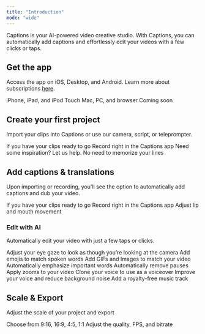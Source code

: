 ```yaml
---
title: "Introduction"
mode: "wide"
---
```


Captions is your AI-powered video creative studio. With Captions, you can automatically add captions and effortlessly edit your videos with a few clicks or taps.

## Get the app ##
Access the app on iOS, Desktop, and Android. Learn more about subscriptions [here](documentation/start-guide/subscriptions).

<CardGroup cols={3}>
  <Card title="iOS App" icon="mobile-notch" href="/documentation/start-guide/get-the-app/ios">
    iPhone, iPad, and iPod Touch
  </Card>
  <Card title="Desktop" icon="desktop" href="/documentation/start-guide/get-the-app/desktop">
    Mac, PC, and browser
  </Card>
  <Card title="Android" icon="android" href="/documentation/start-guide/get-the-app/android">
    Coming soon
  </Card>
</CardGroup>

## Create your first project ##
Import your clips into Captions or use our camera, script, or teleprompter.

<CardGroup cols={4}>
  <Card title="Import" icon="download" href="/documentation/start-guide/get-the-app/ios">
    If you have your clips ready to go
  </Card>
  <Card title="Camera" icon="camera" href="/documentation/start-guide/get-the-app/desktop">
    Record right in the Captions app
  </Card>
  <Card title="Script" icon="scroll" href="/documentation/start-guide/get-the-app/android">
    Need some inspiration? Let us help.
  </Card>
  <Card title="Teleprompter" icon="indent" href="/documentation/start-guide/get-the-app/android">
    No need to memorize your lines
  </Card>
</CardGroup>

## Add captions & translations ##
Upon importing or recording, you'll see the option to automatically add captions and dub your video.

<CardGroup cols={3}>
  <Card title="Captions" icon="closed-captioning" href="/documentation/captions/add-captions">
    If you have your clips ready to go
  </Card>
  <Card title="Dubbing" icon="language" href="/documentation/translation-and-dubbing/dubbing">
    Record right in the Captions app
  </Card>
  <Card title="Lipdub" icon="lips" href="/documentation/translation-and-dubbing/lipdub">
    Adjust lip and mouth movement
  </Card>
</CardGroup>

### **Edit with AI**
Automatically edit your video with just a few taps or clicks.

<CardGroup cols={3}>
  <Card title="Eye Contact" icon="eye" href="/documentation/visual-editing/eye-contact-ai">
    Adjust your eye gaze to look as though you’re looking at the camera
  </Card>
  <Card title="Emojis" icon="icons" href="/documentation/captions/word-effects#emojis">
    Add emojis to match spoken words
  </Card>
  <Card title="Media" icon="photo-film" href="/documentation/visual-editing/media">
    Add GIFs and Images to match your video
  </Card>
  <Card title="Emphasis" icon="sparkle" href="/documentation/captions/word-effects#emphasize">
    Automatically emphasize important words
  </Card>
  <Card title="Trim" icon="scissors" href="/documentation/timeline-editing/ai-trim">
    Automatically remove pauses
  </Card>
  <Card title="Zoom" icon="magnifying-glass" href="/documentation/visual-editing/zoom-ai">
    Apply zooms to your video
  </Card>
  <Card title="AI Voiceover" icon="circle-microphone-lines" href="/documentation/audio-editing/voiceover-ai">
    Clone your voice to use as a voiceover
  </Card>
  <Card title="Enhance Audio" icon="waveform-lines" href="/documentation/audio-editing/enhance">
    Improve your voice and reduce background noise
  </Card>
  <Card title="Music" icon="music" href="/documentation/audio-editing/music-ai">
    Add a royalty-free music track
  </Card>
</CardGroup>

## Scale & Export ##
Adjust the scale of your project and export

<CardGroup cols={2}>
  <Card title="Scale" icon="expand" href="/documentation/project-settings/export">
    Choose from 9:16, 16:9, 4:5, 1:1
  </Card>
  <Card title="Export" icon="arrow-up-from-bracket" href="/documentation/project-settings/export">
    Adjust the quality, FPS, and bitrate
  </Card>
</CardGroup>






